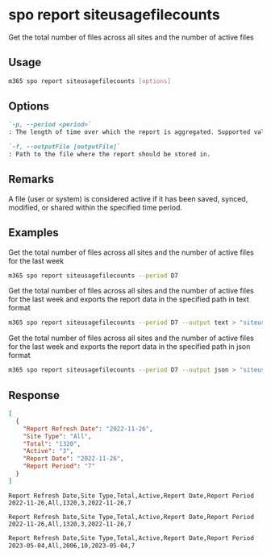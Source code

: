 
# spo report siteusagefilecounts

Get the total number of files across all sites and the number of active files

## Usage

```sh
m365 spo report siteusagefilecounts [options]
```

## Options

```md defintion-list
`-p, --period <period>`
: The length of time over which the report is aggregated. Supported values `D7`, `D30`, `D90`, `D180`.

`-f, --outputFile [outputFile]`
: Path to the file where the report should be stored in.
```

<Global />

## Remarks

A file (user or system) is considered active if it has been saved, synced, modified, or shared within the specified time period.

## Examples

Get the total number of files across all sites and the number of active files for the last week

```sh
m365 spo report siteusagefilecounts --period D7
```

Get the total number of files across all sites and the number of active files for the last week and exports the report data in the specified path in text format

```sh
m365 spo report siteusagefilecounts --period D7 --output text > "siteusagefilecounts.txt"
```

Get the total number of files across all sites and the number of active files for the last week and exports the report data in the specified path in json format

```sh
m365 spo report siteusagefilecounts --period D7 --output json > "siteusagefilecounts.json"
```

## Response

<Tabs>
  <TabItem value="JSON">

  ```json
  [
    {
      "Report Refresh Date": "2022-11-26",
      "Site Type": "All",
      "Total": "1320",
      "Active": "3",
      "Report Date": "2022-11-26",
      "Report Period": "7"
    }
  ]
  ```

  </TabItem>
  <TabItem value="Text">

  ```text
  Report Refresh Date,Site Type,Total,Active,Report Date,Report Period
  2022-11-26,All,1320,3,2022-11-26,7
  ```

  </TabItem>
  <TabItem value="CSV">

  ```csv
  Report Refresh Date,Site Type,Total,Active,Report Date,Report Period
  2022-11-26,All,1320,3,2022-11-26,7
  ```

  </TabItem>
  <TabItem value="Markdown">

  ```md
  Report Refresh Date,Site Type,Total,Active,Report Date,Report Period
  2023-05-04,All,2006,10,2023-05-04,7
  ```

  </TabItem>
</Tabs>

